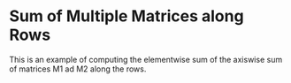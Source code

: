 Sum of Multiple Matrices along Rows
=======================================

This is an example of computing the elementwise sum of the axiswise sum
of matrices M1 ad M2 along the rows.


<WorkedExample />
